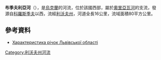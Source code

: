 '''布季夫利亞河'''（{{lang-uk|Бутивля}}），是[[烏克蘭|烏克蘭]]的河流，位於該國西部，屬於[[奧里亞瓦河|奧里亞瓦河]]的支流，發源自[[科羅斯季夫|科羅斯季夫]]以西，流經[[利沃夫州|利沃夫州]]，河道全長16公里，流域面積80平方公里。

==參考資料==
* [http://oblwodgosp.lviv.ua/files/pi4ku.doc Характеристика річок Львівської області]{{dead link|date=2017年12月 |bot=InternetArchiveBot |fix-attempted=yes }}

{{DEFAULTSORT:Бутивля}}
[[Category:利沃夫州河流|Category:利沃夫州河流]]


{{Ukraine-river-stub}}